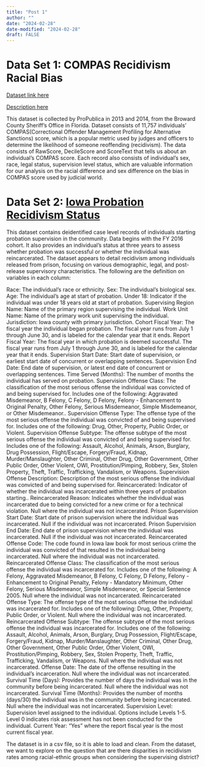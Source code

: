 ```yaml
---
title: "Post 1"
author: ""
date: "2024-02-28"
date-modified: "2024-02-28"
draft: FALSE
---
```


# Data Set 1: COMPAS Recidivism Racial Bias

[Dataset link here](https://github.com/propublica/compas-analysis)

[Description here](https://www.propublica.org/article/how-we-analyzed-the-compas-recidivism-algorithm)

This dataset is collected by ProPublica in 2013 and 2014, from the Broward County Sheriff’s Office in Florida. Dataset consists of 11,757 individuals' COMPAS(Correctional Offender Management Profiling for Alternative Sanctions) score, which is a popular metric used by judges and officers to determine the likelihood of someone reoffending (recidivism). The data consists of RawScore, DecileScore and ScoreText that tells us about an individual's COMPAS score. Each record also consists of individual's sex, race, legal status, supervision level status, which are valuable information for our analysis on the racial difference and sex difference on the bias in COMPAS score used by judicial world.

# Data Set 2: [Iowa Probation Recidivism Status](https://data.iowa.gov/Correctional-System/Iowa-Probation-Recidivism-Status/pax6-5xni/about_data)

This dataset contains deidentified case level records of individuals starting probation supervision in the community. Data begins with the FY 2016 cohort. It also provides an individual's status at three years to assess whether probation was successful or whether the individual was reincarcerated. The dataset appears to detail recidivism among individuals released from prison, focusing on various demographic, legal, and post-release supervisory characteristics. The following are the definition on variables in each column:

Race: The individual's race or ethnicity. Sex: The individual's biological sex. Age: The individual's age at start of probation. Under 18: Indicator if the individual was under 18 years old at start of probation. Supervising Region Name: Name of the primary region supervising the individual. Work Unit Name: Name of the primary work unit supervising the individual. Jurisdiction: Iowa county with primary jurisdiction. Cohort Fiscal Year: The fiscal year the individual began probation. The fiscal year runs from July 1 through June 30, and is labeled for the calendar year that it ends. Report Fiscal Year: The fiscal year in which probation is deemed successful. The fiscal year runs from July 1 through June 30, and is labeled for the calendar year that it ends. Supervision Start Date: Start date of supervision, or earliest start date of concurrent or overlapping sentences. Supervision End Date: End date of supervision, or latest end date of concurrent or overlapping sentences. Time Served (Months): The number of months the individual has served on probation. Supervision Offense Class: The classification of the most serious offense the individual was convicted of and being supervised for. Includes one of the following: Aggravated Misdemeanor, B Felony, C Felony, D Felony, Felony - Enhancement to Original Penalty, Other Felony, Serious Misdemeanor, Simple Misdemeanor, or Other Misdemeanor.. Supervision Offense Type: The offense type of the most serious offense the individual was convicted of and being supervised for. Includes one of the following: Drug, Other, Property, Public Order, or Violent. Supervision Offense Subtype: The offense subtype of the most serious offense the individual was convicted of and being supervised for. Includes one of the following: Assault, Alcohol, Animals, Arson, Burglary, Drug Possession, Flight/Escape, Forgery/Fraud, Kidnap, Murder/Manslaughter, Other Criminal, Other Drug, Other Government, Other Public Order, Other Violent, OWI, Prostitution/Pimping, Robbery, Sex, Stolen Property, Theft, Traffic, Trafficking, Vandalism, or Weapons. Supervision Offense Description: Description of the most serious offense the individual was convicted of and being supervised for. Reincarcerated: Indicator of whether the individual was incarcerated within three years of probation starting.. Reincarcerated Reason: Indicates whether the individual was incarcerated due to being convicted for a new crime or for a technical violation. Null where the individual was not incarcerated. Prison Supervision Start Date: Start date of prison supervision where the individual was incarcerated. Null if the individual was not incarcerated. Prison Supervision End Date: End date of prison supervision where the individual was incarcerated. Null if the individual was not incarcerated. Reincarcerated Offense Code: The code found in Iowa law book for most serious crime the individual was convicted of that resulted in the individual being incarcerated. Null where the individual was not incarcerated. Reincarcerated Offense Class: The classification of the most serious offense the individual was incarcerated for. Includes one of the following: A Felony, Aggravated Misdemeanor, B Felony, C Felony, D Felony, Felony - Enhancement to Original Penalty, Felony - Mandatory Minimum, Other Felony, Serious Misdemeanor, Simple Misdemeanor, or Special Sentence 2005. Null where the individual was not incarcerated. Reincarcerated Offense Type: The offense type of the most serious offense the individual was incarcerated for. Includes one of the following: Drug, Other, Property, Public Order, or Violent. Null where the individual was not incarcerated. Reincarcerated Offense Subtype: The offense subtype of the most serious offense the individual was incarcerated for. Includes one of the following: Assault, Alcohol, Animals, Arson, Burglary, Drug Possession, Flight/Escape, Forgery/Fraud, Kidnap, Murder/Manslaughter, Other Criminal, Other Drug, Other Government, Other Public Order, Other Violent, OWI, Prostitution/Pimping, Robbery, Sex, Stolen Property, Theft, Traffic, Trafficking, Vandalism, or Weapons. Null where the individual was not incarcerated. Offense Date: The date of the offense resulting in the individual's incarceration. Null where the individual was not incarcerated. Survival Time (Days): Provides the number of days the individual was in the community before being incarcerated. Null where the individual was not incarcerated. Survival Time (Months): Provides the number of months (days/30) the individual was in the community before being incarcerated. Null where the individual was not incarcerated. Supervision Level: Supervision level assigned to the individual. Options include Levels 1-5. Level 0 indicates risk assessment has not been conducted for the individual. Current Year: "Yes" where the report fiscal year is the most current fiscal year.

The dataset is in a csv file, so it is able to load and clean. From the dataset, we want to explore on the question that are there disparities in recidivism rates among racial-ethnic groups when considering the supervising district?
